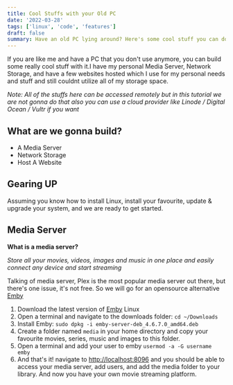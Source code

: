 ```yaml
---
title: Cool Stuffs with your Old PC
date: '2022-03-28'
tags: ['linux', 'code', 'features']
draft: false
summary: Have an old PC lying around? Here's some cool stuff you can do with it.
---
```


If you are like me and have a PC that you don't use anymore, you can build some really cool stuff with it.I have my personal Media Server, Network Storage, and have a few websites hosted which I use for my personal needs and stuff and still couldnt utilize all of my storage space.

_Note: All of the stuffs here can be accessed remotely but in this tutorial we are not gonna do that also you can use a cloud provider like Linode / Digital Ocean / Vultr if you want_

## What are we gonna build?

- A Media Server
- Network Storage
- Host A Website

## Gearing UP

Assuming you know how to install Linux, install your favourite, update & upgrade your system, and we are ready to get started.

## Media Server

**What is a media server?**

_Store all your movies, videos, images and music in one place and easily connect any device and start streaming_

Talking of media server, Plex is the most popular media server out there, but there's one issue, it's not free. So we will go for an opensource alternative [Emby](https://emby.media/download.html)

1. Download the latest version of [Emby](https://emby.media/download.html) Linux
2. Open a terminal and navigate to the downloads folder: `cd ~/Downloads`
3. Install Emby: `sudo dpkg -i emby-server-deb_4.6.7.0_amd64.deb`
4. Create a folder named `media` in your home directory and copy your favourite movies, series, music and images to this folder.
5. Open a terminal and add your user to emby `usermod -a -G username emby`
6. And that's it! navigate to [http://localhost:8096](http://localhost:8096) and you should be able to access your media server, add users, and add the media folder to your library. And now you have your own movie streaming platform.
